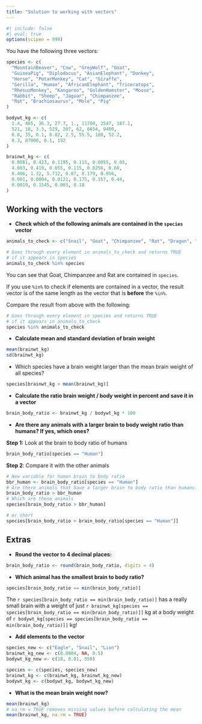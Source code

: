 ```yaml
---
title: "Solution to working with vectors"
---
```


```r
#| include: false
#| eval: true
options(scipen = 999)
```

You have the following three vectors:

```r
species <- c(
  "MountainBeaver", "Cow", "GreyWolf", "Goat",
  "GuineaPig", "Diplodocus", "AsianElephant", "Donkey",
  "Horse", "PotarMonkey", "Cat", "Giraffe",
  "Gorilla", "Human", "AfricanElephant", "Triceratops",
  "RhesusMonkey", "Kangaroo", "GoldenHamster", "Mouse",
  "Rabbit", "Sheep", "Jaguar", "Chimpanzee",
  "Rat", "Brachiosaurus", "Mole", "Pig"
)

bodywt_kg <- c(
  1.4, 465, 36.3, 27.7, 1., 11700, 2547, 187.1,
  521, 10, 3.3, 529, 207, 62, 6654, 9400,
  6.8, 35, 0.1, 0.02, 2.5, 55.5, 100, 52.2,
  0.3, 87000, 0.1, 192
)

brainwt_kg <- c(
  0.0081, 0.423, 0.1195, 0.115, 0.0055, 0.05, 
  4.603, 0.419, 0.655, 0.115, 0.0256, 0.68, 
  0.406, 1.32, 5.712, 0.07, 0.179, 0.056,
  0.001, 0.0004, 0.0121, 0.175, 0.157, 0.44,
  0.0019, 0.1545, 0.003, 0.18
)
```

## Working with the vectors

- **Check which of the following animals are contained in the `species` vector**

```r
animals_to_check <- c("Snail", "Goat", "Chimpanzee", "Rat", "Dragon", "Eagle")

# Goes through every element in animals_to_check and returns TRUE
# if it appears in species
animals_to_check %in% species
```

You can see that Goat, Chimpanzee and Rat are contained in `species`.

:::{.callout-note}

If you use `%in%` to check if elements are contained in a vector, the result vector is of the same length as the vector that is **before** the `%in%`. 

Compare the result from above with the following:

```r
# Goes through every element in species and returns TRUE
# if it appears in animals_to_check
species %in% animals_to_check
```

:::

- **Calculate mean and standard deviation of brain weight**

```r
mean(brainwt_kg)
sd(brainwt_kg)
```

- Which species have a brain weight larger than the mean brain weight of all species?

```r
species[brainwt_kg > mean(brainwt_kg)]
```

- **Calculate the ratio brain weight / body weight in percent and save it in a vector**

```r
brain_body_ratio <- brainwt_kg / bodywt_kg * 100
```

- **Are there any animals with a larger brain to body weight ratio than humans? If yes, which ones?**

**Step 1:** Look at the brain to body ratio of humans

```r
brain_body_ratio[species == "Human"]
```

**Step 2**: Compare it with the other animals

```r
# New variable for human brain to body ratio
bbr_human <- brain_body_ratio[species == "Human"]
# Are there animals that have a larger brain to body ratio than humans?
brain_body_ratio > bbr_human
# Which are these animals
species[brain_body_ratio > bbr_human]

# or short
species[brain_body_ratio > brain_body_ratio[species == "Human"]]
```

## Extras

- **Round the vector to 4 decimal places:**

```r
brain_body_ratio <- round(brain_body_ratio, digits = 4)
```


- **Which animal has the smallest brain to body ratio?**

```r
species[brain_body_ratio == min(brain_body_ratio)]
```

The `r species[brain_body_ratio == min(brain_body_ratio)]` has a really small brain with a weight of just `r brainwt_kg[species == species[brain_body_ratio == min(brain_body_ratio)]]` kg at a body weight of `r bodywt_kg[species == species[brain_body_ratio == min(brain_body_ratio)]]` kg!

- **Add elements to the vector**

```r
species_new <- c("Eagle", "Snail", "Lion")
brainwt_kg_new <- c(0.0004, NA, 0.5)
bodywt_kg_new <- c(18, 0.01, 550)

species <- c(species, species_new)
brainwt_kg <- c(brainwt_kg, brainwt_kg_new)
bodywt_kg <- c(bodywt_kg, bodywt_kg_new)
```

- **What is the mean brain weight now?**

```r
mean(brainwt_kg)
# na.rm = TRUE removes missing values before calculating the mean
mean(brainwt_kg, na.rm = TRUE)
```

